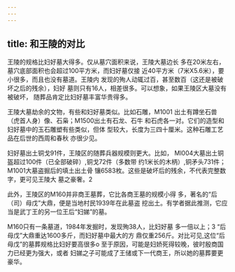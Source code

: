 ```yaml
---
---
---
```

title: 和王陵的对比
---



王陵的规格比妇好墓大得多。仅从墓穴面积来说，王陵大墓边长 多在20米左右，墓穴底部面积也会超过100平方米，而妇好墓仅接 近40平方米（7米X5.6米），要小很多，而且也没有墓道。王陵内 发现的殉人动辄过百，甚至数百（这还是被破坏之后的残余），妇好 墓则只有16人，相差很多。可以想象，如果王陵区大墓没有被破坏， 随葬品肯定比妇好墓丰富华贵得多。

王陵大墓劫余的文物，有些和妇好墓类似。比如石雕，M1001 出土有蹲坐石兽（虎首人身）像、石枭；M1500出土有石龙、石牛 和石虎各一对。它们的造型和妇好墓中的玉石雕塑有些类似，但体 型较大，长度为三四十厘米。这种石雕工艺品在后世的西周和春秋 亦很少见。

妇好墓出土铜戈91件，王陵区的随葬兵器规模则更大。比如， Ml004大墓出土铜盔超过100件（已全部破碎）,铜戈72件（多数带 约1米长的木柄）,铜矛头731件；M1001大墓盗掘后的填土出土骨 镶6583枚。这些是破坏后的残余，不代表完整数字，更可见王陵大 墓之豪奢。2

此外，王陵区的M160并非商王墓葬，它比各商王墓的规模小得 多，著名的“后（司）母戊”大鼎，便是当地村民1939年在此墓盗 挖出土。有学者据此推测，它应当是武丁王的另一位王后“妇娣”的墓。

M160只有一条墓道，1984年发掘时，发现殉38人，比妇好墓 多一倍以上；3 “后母戊”大鼎重达1600多斤，而妇好墓中最大的方 鼎仅重256斤。对比可见,这位“后母戊”的墓葬规格比妇好要高很多o 至于原因，可能是妇娇死得较晚，彼时殷商国力已经更为强大，或者 妇娣之子可能成了王储或下一代商王，所以她的墓葬要更豪华。